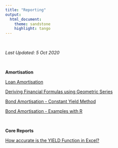 ```yaml
---
title: "Reporting"
output:
  html_document:
    theme: sandstone
    highlight: tango  
---
```


<br>

*Last Updated: 5 Oct 2020*

<br>

__Amortisation__

[Loan Amortisation](LoanAmortisation.html)  

[Deriving Financial Formulas using Geometric Series](GeometricSum.html)  

[Bond Amortisation - Constant Yield Method](BondAmortisation.html)  

[Bond Amortisation - Examples with R](BondAmortisation_Code.html) 

<br>

__Core Reports__  

[How accurate is the YIELD Function in Excel?](BondYieldExcel.html)  

